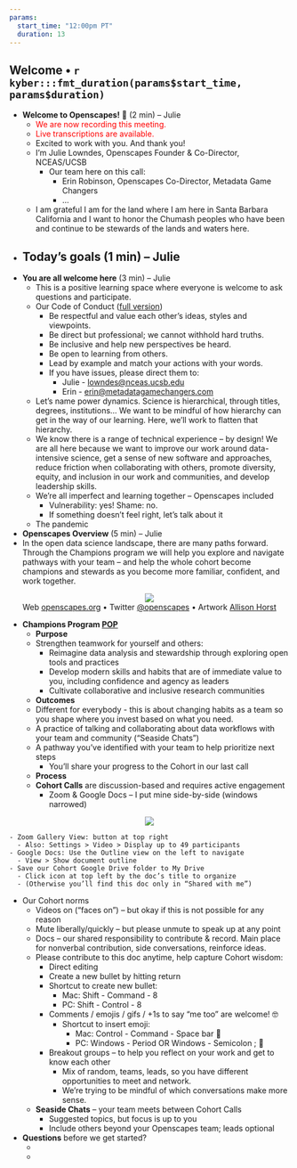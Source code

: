 ```yaml
---
params:
  start_time: "12:00pm PT"
  duration: 13
---
```


## Welcome • `r kyber:::fmt_duration(params$start_time, params$duration)`

- **Welcome to Openscapes!** 👋 (2 min) – Julie
  - <font color="red">We are now recording this meeting.</font> 
  - <font color="red">Live transcriptions are available.</font>
  - Excited to work with you. And thank you!
  - I’m Julie Lowndes, Openscapes Founder & Co-Director, NCEAS/UCSB
    - Our team here on this call: 
      - Erin Robinson, Openscapes Co-Director, Metadata Game Changers
      - ...
  - I am grateful I am for the land where I am here in Santa Barbara California and I want to honor the Chumash peoples who have been and continue to be stewards of the lands and waters here.

- **Today’s goals** (1 min) – Julie
  - 
- **You are all welcome here** (3 min) – Julie
  - This is a positive learning space where everyone is welcome to ask questions and participate.
  - Our Code of Conduct ([full version](https://www.openscapes.org/code-of-conduct/))
    - Be respectful and value each other’s ideas, styles and viewpoints.
    - Be direct but professional; we cannot withhold hard truths.
    - Be inclusive and help new perspectives be heard.
    - Be open to learning from others.
    - Lead by example and match your actions with your words.
    - If you have issues, please direct them to:
      - Julie - [lowndes@nceas.ucsb.edu](mailto:lowndes@nceas.ucsb.edu)
      - Erin - [erin@metadatagamechangers.com](mailto:erin@metadatagamechangers.com) 
  - Let’s name power dynamics. Science is hierarchical, through titles, degrees, institutions… We want to be mindful of how hierarchy can get in the way of our learning. Here, we’ll work to flatten that hierarchy.
  - We know there is a range of technical experience – by design! We are all here because we want to improve our work around data-intensive science, get a sense of new software and approaches, reduce friction when collaborating with others, promote diversity, equity, and inclusion in our work and communities, and develop leadership skills.
  - We’re all imperfect and learning together – Openscapes included
    - Vulnerability: yes! Shame: no.
    - If something doesn’t feel right, let’s talk about it
  - The pandemic 

- **Openscapes Overview** (5 min) – Julie
- In the open data science landscape, there are many paths forward. Through the Champions program we will help you explore and navigate pathways with your team – and help the whole cohort become champions and stewards as you become more familiar, confident, and work together.


<center>![](openscapes_champions_landscape.png)</center>

<center>Web [openscapes.org](https://openscapes.org) • Twitter [@openscapes](https://twitter.com/openscapes) • Artwork [Allison Horst](https://twitter.com/allison_horst)</center>


- **Champions Program [POP](https://suzannehawkes.com/2010/04/09/pop-everything/)**
  - **Purpose**
  - Strengthen teamwork for yourself and others:
    - Reimagine data analysis and stewardship through exploring open tools and practices
    - Develop modern skills and habits that are of immediate value to you, including confidence and agency as leaders 
    - Cultivate collaborative and inclusive research communities 
  - **Outcomes**
  - Different for everybody - this is about changing habits as a team so you shape where you invest based on what you need.
  - A practice of talking and collaborating about data workflows with your team and community (“Seaside Chats”)
  - A pathway you’ve identified with your team to help prioritize next steps 
    - You’ll share your progress to the Cohort in our last call 
  - **Process**
  - **Cohort Calls** are discussion-based and requires active engagement
    - Zoom & Google Docs – I put mine side-by-side (windows narrowed)

<center>![](screenshot-gdoc-zoom-setup.png)</center>

    - Zoom Gallery View: button at top right
      - Also: Settings > Video > Display up to 49 participants
    - Google Docs: Use the Outline view on the left to navigate 
      - View > Show document outline
    - Save our Cohort Google Drive folder to My Drive
      - Click icon at top left by the doc’s title to organize
      - (Otherwise you’ll find this doc only in “Shared with me”)
  - Our Cohort norms
    - Videos on (“faces on”) – but okay if this is not possible for any reason 
    - Mute liberally/quickly – but please unmute to speak up at any point
    - Docs – our shared responsibility to contribute & record. Main place for nonverbal contribution, side conversations, reinforce ideas.
    - Please contribute to this doc anytime, help capture Cohort wisdom:
      - Direct editing
      - Create a new bullet by hitting return
      - Shortcut to create new bullet:
        - Mac: Shift - Command - 8
        - PC: Shift - Control - 8
      - Comments / emojis / gifs / +1s to say “me too” are welcome! 🤓
        - Shortcut to insert emoji:
          - Mac: Control - Command - Space bar 🦑 
          - PC: Windows - Period OR Windows - Semicolon ; 🦖
      - Breakout groups – to help you reflect on your work and get to know each other
        - Mix of random, teams, leads, so you have different opportunities to meet and network. 
        - We're trying to be mindful of which conversations make more sense.
    - **Seaside Chats** – your team meets between Cohort Calls
        - Suggested topics, but focus is up to you
        - Include others beyond your Openscapes team; leads optional
- **Questions** before we get started?
    -  
    - 
    
